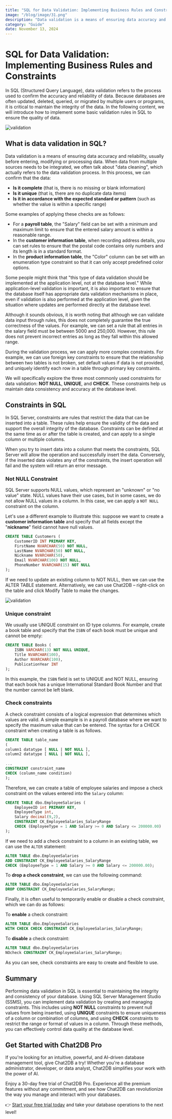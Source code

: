 ```yaml
---
title: "SQL for Data Validation: Implementing Business Rules and Constraints"
image: "/blog/image/31.png"
description: "Data validation is a means of ensuring data accuracy and reliability, usually before entering, modifying or processing data."
category: "Guide"
date: November 13, 2024
---
```


# SQL for Data Validation: Implementing Business Rules and Constraints


<Authors date="November 13, 2024">
  <Author name="Jing" link="https://chat2db.ai" />
</Authors>

In SQL (Structured Query Language), data validation refers to the process used to confirm the accuracy and reliability of data. Because databases are often updated, deleted, queried, or migrated by multiple users or programs, it is critical to maintain the integrity of the data. In the following content, we will introduce how to implement some basic validation rules in SQL to ensure the quality of data.

![validation](/image/blog/validation/1.png)

## What is data validation in SQL?

Data validation is a means of ensuring data accuracy and reliability, usually before entering, modifying or processing data. When data from multiple sources needs to be integrated, we often talk about "data cleaning", which actually refers to the data validation process. In this process, we can confirm that the data:

- **Is it complete** (that is, there is no missing or blank information)
- **Is it unique** (that is, there are no duplicate data items)
- **Is it in accordance with the expected standard or pattern** (such as whether the value is within a specific range)

Some examples of applying these checks are as follows:

- For a **payroll table**, the "Salary" field can be set with a minimum and maximum limit to ensure that the entered salary amount is within a reasonable range.
- In the **customer information table**, when recording address details, you can set rules to ensure that the postal code contains only numbers and its length is in a standard format.
- In the **product information table**, the "Color" column can be set with an enumeration type constraint so that it can only accept predefined color options.

Some people might think that "this type of data validation should be implemented at the application level, not at the database level." While application-level validation is important, it is also important to ensure that the database itself has appropriate data validation mechanisms in place, even if validation is also performed at the application level, given the situation where updates are performed directly at the database level.

Although it sounds obvious, it is worth noting that although we can validate data input through rules, this does not completely guarantee the true correctness of the values. For example, we can set a rule that all entries in the salary field must be between 5000 and 250,000. However, this rule does not prevent incorrect entries as long as they fall within this allowed range.

During the validation process, we can apply more complex constraints. For example, we can use foreign key constraints to ensure that the relationship between two tables is not broken, set default values if data is not provided, and uniquely identify each row in a table through primary key constraints.

We will specifically explore the three most commonly used constraints for data validation: **NOT NULL**, **UNIQUE**, and **CHECK**. These constraints help us maintain data consistency and accuracy at the database level.

## Constraints in SQL

In SQL Server, constraints are rules that restrict the data that can be inserted into a table. These rules help ensure the validity of the data and support the overall integrity of the database. Constraints can be defined at the same time as or after the table is created, and can apply to a single column or multiple columns.

When you try to insert data into a column that meets the constraints, SQL Server will allow the operation and successfully insert the data. Conversely, if the inserted data violates any of the constraints, the insert operation will fail and the system will return an error message.

### Not NULL Constraint

SQL Server supports NULL values, which represent an "unknown" or "no value" state. NULL values have their use cases, but in some cases, we do not allow NULL values in a column. In this case, we can apply a `NOT NULL` constraint on the column.

Let's use a different example to illustrate this: suppose we want to create a **customer information table** and specify that all fields except the "**nickname**" field cannot have null values.

```SQL
CREATE TABLE Customers (
    CustomerID INT PRIMARY KEY,
    FirstName NVARCHAR(50) NOT NULL,
    LastName NVARCHAR(50) NOT NULL,
    Nickname NVARCHAR(50),
    Email NVARCHAR(100) NOT NULL,
    PhoneNumber NVARCHAR(15) NOT NULL
);
```

If we need to update an existing column to NOT NULL, then we can use the ALTER TABLE statement. Alternatively, we can use Chat2DB – right-click on the table and click Modify Table to make the changes.

![validation](/image/blog/validation/2.png)

### Unique constraint

We usually use UNIQUE constraint on ID type columns. For example, create a book table and specify that the `ISBN` of each book must be unique and cannot be empty:

```SQL
CREATE TABLE Books (
    ISBN VARCHAR(13) NOT NULL UNIQUE,
    Title NVARCHAR(100),
    Author NVARCHAR(100),
    PublicationYear INT
);
```

In this example, the `ISBN` field is set to UNIQUE and NOT NULL, ensuring that each book has a unique International Standard Book Number and that the number cannot be left blank.

### Check constraints

A check constraint consists of a logical expression that determines which values are valid. A simple example is in a payroll database where we want to specify the maximum value that can be entered. The syntax for a CHECK constraint when creating a table is as follows.

```SQL
CREATE TABLE table_name
(
column1 datatype [ NULL | NOT NULL ],
column2 datatype [ NULL | NOT NULL ],
 
...
CONSTRAINT constraint_name
CHECK (column_name condition)
);
```

Therefore, we can create a table of employee salaries and impose a check constraint on the values entered into the `Salary` column:

```SQL
CREATE TABLE dbo.EmployeeSalaries (
    EmployeeID int PRIMARY KEY,
    EmployeeType int,
    Salary decimal(9,2),
    CONSTRAINT CK_EmployeeSalaries_SalaryRange 
    CHECK (EmployeeType = 1 AND Salary >= 0 AND Salary <= 200000.00)
);
```

If we need to add a check constraint to a column in an existing table, we can use the `ALTER` statement:

```SQL
ALTER TABLE dbo.EmployeeSalaries
ADD CONSTRAINT CK_EmployeeSalaries_SalaryRange
CHECK (EmployeeType = 1 AND Salary >= 0 AND Salary <= 200000.00);
```

To **drop a check constraint**, we can use the following command:

```SQL
ALTER TABLE dbo.EmployeeSalaries
DROP CONSTRAINT CK_EmployeeSalaries_SalaryRange;
```

Finally, it is often useful to temporarily enable or disable a check constraint, which we can do as follows:

To **enable** a check constraint:

```SQL
ALTER TABLE dbo.EmployeeSalaries
WITH CHECK CHECK CONSTRAINT CK_EmployeeSalaries_SalaryRange;
```

To **disable** a check constraint:

```SQL
ALTER TABLE dbo.EmployeeSalaries
NOcheck CONSTRAINT CK_EmployeeSalaries_SalaryRange;
```

As you can see, check constraints are easy to create and flexible to use.

## Summary

Performing data validation in SQL is essential to maintaining the integrity and consistency of your database. Using SQL Server Management Studio (SSMS), you can implement data validation by creating and managing constraints. This includes using **NOT NULL** constraints to prevent null values from being inserted, using **UNIQUE** constraints to ensure uniqueness of a column or combination of columns, and using **CHECK** constraints to restrict the range or format of values in a column. Through these methods, you can effectively control data quality at the database level.

## Get Started with Chat2DB Pro

If you're looking for an intuitive, powerful, and AI-driven database management tool, give Chat2DB a try! Whether you're a database administrator, developer, or data analyst, Chat2DB simplifies your work with the power of AI.

Enjoy a 30-day free trial of Chat2DB Pro. Experience all the premium features without any commitment, and see how Chat2DB can revolutionize the way you manage and interact with your databases.

👉 [Start your free trial today](https://chat2db.ai/pricing) and take your database operations to the next level!
